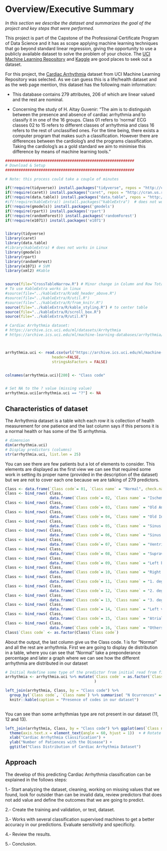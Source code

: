 # Overview/Executive Summary

*In this section we describe the dataset and summarizes the goal of the project and key steps that were performed.*
      
This project is part of the Capstone of the Professional Certificate Program of Data Science and it has as scope applying machine learning techniques that go beyond standard linear regression, giving the opportunity to use a publicly available dataset to solve the problem of your choice. The [UCI Machine Learning Repository](https://archive.ics.uci.edu/ml/index.php) and [Kaggle](https://www.kaggle.com/datasets) are good places to seek out a dataset.

For this project, the [Cardiac Arrhythmia](https://archive.ics.uci.edu/ml/datasets/Arrhythmia) dataset from UCI Machine Learning Repository was selected. As we can guess this is a life/health dataset and as the web page mention, this dataset has the following main information:

* This database contains 279 attributes, 206 of which are linear valued and the rest are nominal.

* Concerning the study of H. Altay Guvenir: "The aim is to distinguish between the presence and absence of cardiac arrhythmia and to classify it in one of the 16 groups. Class 01 refers to 'normal' ECG classes 02 to 15 refers to different classes of arrhythmia and class 16 refers to the rest of unclassified ones. For the time being, there exists a computer program that makes such a classification. However there are differences between the cardiolog's and the programs classification. Taking the cardiolog's as a gold standard we aim to minimise this difference by means of machine learning tools." 





```r
##########################################################
# Download & Setup
##########################################################

# Note: this process could take a couple of minutes

if(!require(tidyverse)) install.packages("tidyverse", repos = "http://cran.us.r-project.org")
if(!require(caret)) install.packages("caret", repos = "http://cran.us.r-project.org")
if(!require(data.table)) install.packages("data.table", repos = "http://cran.us.r-project.org")
#if(!require(kableExtra)) install.packages("kableExtra")  # does not works in Linux
if(!require(gmodels)) install.packages('gmodels')
if(!require(rpart)) install.packages('rpart')
if(!require(randomForest)) install.packages('randomForest')
if(!require(e1071)) install.packages('e1071')


library(tidyverse)
library(caret)
library(data.table)
#library(kableExtra) # does not works in Linux
library(gmodels)
library(rpart)
library(randomForest)
library(e1071) # SVM
library(xml2) #Kable


source(file="CrossTableNarrow.R") # Minor change in Column and Row Total Headings of gmodels::CrossTable
# To use KableExtra works in linux
#source(file="../kableExtra/R/add_header_above.R") 
#source(file="../kableExtra/R/util.R")
#source(file="../kableExtra/R/from_knitr.R")
source(file="../kableExtra/R/kable_styling.R") # to center table
source(file="../kableExtra/R/scroll_box.R")
source(file="../kableExtra/R/util.R")

# Cardiac Arrhythmia dataset:
# https://archive.ics.uci.edu/ml/datasets/Arrhythmia
# https://archive.ics.uci.edu/ml/machine-learning-databases/arrhythmia/arrhythmia.data



arrhythmia.uci <- read.csv(url("https://archive.ics.uci.edu/ml/machine-learning-databases/arrhythmia/arrhythmia.data"),
                     header=FALSE,
                     stringsAsFactors = FALSE)


colnames(arrhythmia.uci)[280] <- "Class code"


# Set NA to the ? value (missing value)
arrhythmia.uci[arrhythmia.uci == "?"] <- NA
```

## Characteristics of dataset
The Arrhythmia dataset is a table witch each row it is collection of health measurement for one patience and the last column says if this persons it is a normal health or has some of the 15 arrhythmia.


```r
# dimension
dim(arrhythmia.uci)
# Display predictors (columns)
str(arrhythmia.uci, list.len = 25)
```

You can see there are few patients but a lot of elements to consider. This elements are displayed as the first view we can see that required some work in setting its proper name (provided in the description of the dataset) but we are not to cover each one because we are talking of 279 predictors.



```r

Class <- data.frame(`Class code`= 01, `Class name` = "Normal", check.names = FALSE)
Class <- bind_rows( Class,
                    data.frame(`Class code`= 02, `Class name` = "Ischemic changes (Coronary Artery Disease)", check.names = FALSE))
Class <- bind_rows( Class,
                    data.frame(`Class code`= 03, `Class name` = "Old Anterior Myocardial Infarction", check.names = FALSE))
Class <- bind_rows( Class,
                    data.frame(`Class code`= 04, `Class name` = "Old Inferior Myocardial Infarction", check.names = FALSE))
Class <- bind_rows( Class,
                    data.frame(`Class code`= 05, `Class name` = "Sinus tachycardy", check.names = FALSE))
Class <- bind_rows( Class,
                    data.frame(`Class code`= 06, `Class name` = "Sinus bradycardy", check.names = FALSE))
Class <- bind_rows( Class,
                    data.frame(`Class code`= 07, `Class name` = "Ventricular Premature Contraction (PVC)", check.names = FALSE))
Class <- bind_rows( Class,
                    data.frame(`Class code`= 08, `Class name` = "Supraventricular Premature Contraction", check.names = FALSE))
Class <- bind_rows( Class,
                    data.frame(`Class code`= 09, `Class name` = "Left bundle branch block", check.names = FALSE))
Class <- bind_rows( Class,
                    data.frame(`Class code`= 10, `Class name` = "Right bundle branch block", check.names = FALSE))
Class <- bind_rows( Class,
                    data.frame(`Class code`= 11, `Class name` = "1. degree AtrioVentricular block", check.names = FALSE))
Class <- bind_rows( Class,
                    data.frame(`Class code`= 12, `Class name` = "2. degree AV block", check.names = FALSE))
Class <- bind_rows( Class,
                    data.frame(`Class code`= 13, `Class name` = "3. degree AV block", check.names = FALSE))
Class <- bind_rows( Class,
                    data.frame(`Class code`= 14, `Class name` = "Left ventricule hypertrophy", check.names = FALSE))
Class <- bind_rows( Class,
                    data.frame(`Class code`= 15, `Class name` = "Atrial Fibrillation or Flutter", check.names = FALSE))
Class <- bind_rows( Class,
                    data.frame(`Class code`= 16, `Class name` = "Others", check.names = FALSE))
Class$`Class code` <- as.factor(Class$`Class code`)
```


About the output, the last column give us the Class code. 1 is for "Normal" and all the rest are arrhythmia. First we are going to display de distribution in a table, where you can see that "Normal" take a preponderance percentage and later a graph where we can see how the different arrhythmia are distributed in our dataset


```r
# Initial Redefine some type of the predictor from initial read from files. if using R 3.6 or earlier:
arrhythmia <- arrhythmia.uci %>% mutate(`Class code` = as.factor(`Class code`)
                                        )
```


```r
left_join(arrhythmia, Class, by = "Class code") %>% 
  group_by(`Class code`, `Class name`) %>% summarise( "N Ocurrences" = n(), Percentage = round(100*n()/nrow(arrhythmia),digits = 1)) %>%
  knitr::kable(caption = "Presence of codes in our dataset")
  
```

You can see than some arrhythmias type are not present in our dataset (11, 12 and 13).

```r
left_join(arrhythmia, Class, by = "Class code") %>% ggplot(aes(`Class name`)) + geom_histogram(stat="count") +
  theme(axis.text.x = element_text(angle = 60, hjust = 1))  + # Rotate axis labels
  xlab("Cardiac Arrhythmia Classification") +
  ylab("Number of Patiences with the Disease") +
  ggtitle("Class Distribution of Cardiac Arrhythmia Dataset")
```


## Approach
The develop of this predicting Cardiac Arrhythmia classification can be explained in the follows steps:

1.- Start analyzing the dataset, cleaning, working on missing values that we found, look for outsider than can be invalid data, review predictors that does not add value and define the outcomes that we are going to predict.

2.- Create the training and validation, or test, dataset.

3.- Works with several classification supervised machines to get a better accuracy in our predictions. Evaluate sensitivity and specificity.

4.- Review the results.

5.- Conclusion.



\newpage
